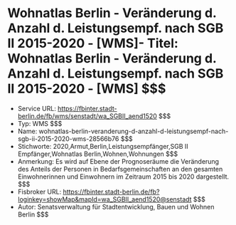 # Wohnatlas Berlin - Veränderung d. Anzahl d. Leistungsempf. nach SGB II 2015-2020 - [WMS]- Titel: Wohnatlas Berlin - Veränderung d. Anzahl d. Leistungsempf. nach SGB II 2015-2020 - [WMS] $$$
- Service URL: https://fbinter.stadt-berlin.de/fb/wms/senstadt/wa_SGBII_aend1520 $$$
- Typ: WMS $$$
- Name: wohnatlas-berlin-veranderung-d-anzahl-d-leistungsempf-nach-sgb-ii-2015-2020-wms-28566b76 $$$
- Stichworte: 2020,Armut,Berlin,Leistungsempfänger,SGB II Empfänger,Wohnatlas Berlin,Wohnen,Wohnungen $$$
- Anmerkung: Es wird auf Ebene der Prognoseräume die Veränderung des Anteils der Personen in Bedarfsgemeinschaften an den gesamten Einwohnerinnen und Einwohnern im Zeitraum 2015 bis 2020 dargestellt. $$$
- Fisbroker URL: https://fbinter.stadt-berlin.de/fb?loginkey=showMap&mapId=wa_SGBII_aend1520@senstadt $$$
- Autor: Senatsverwaltung für Stadtentwicklung, Bauen und Wohnen Berlin $$$
